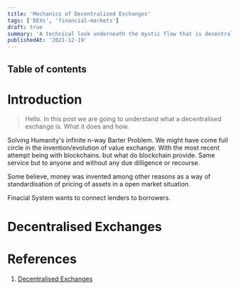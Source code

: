 ```yaml
---
title: 'Mechanics of Decentralized Exchanges'
tags: ['DEXs', 'financial-markets']
draft: true
summary: 'A technical look underneath the mystic flow that is decentralised exchanges'
publishedAt: '2021-12-19'
---
```


## Table of contents

# Introduction

> Hello. In this post we are going to understand what a decentralised exchange is. What it does and how.

Solving Humanity's infinite n-way Barter Problem. We might have come full circle in the invention/evolution of value exchange. With the most recent attempt being with blockchains. but what do blockchain provide. Same service but to anyone and without any due dilligence or recourse.

Some believe, money was invented among other reasons as a way of standardisation of pricing of assets in a open market situation.

Finacial System wants to connect lenders to borrowers.

# Decentralised Exchanges

# References

1. [Decentralised Exchanges](https://www.dropbox.com/s/lae4ri1jp60h1qr/uniswap9.pdf?dl=0)
